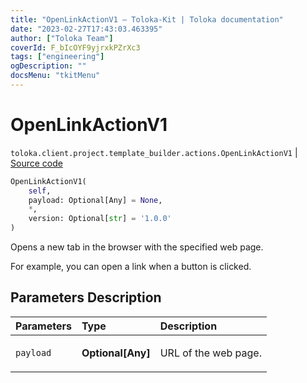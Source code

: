 ```yaml
---
title: "OpenLinkActionV1 — Toloka-Kit | Toloka documentation"
date: "2023-02-27T17:43:03.463395"
author: ["Toloka Team"]
coverId: F_bIcOYF9yjrxkPZrXc3
tags: ["engineering"]
ogDescription: ""
docsMenu: "tkitMenu"
---
```


# OpenLinkActionV1
`toloka.client.project.template_builder.actions.OpenLinkActionV1` | [Source code](https://github.com/Toloka/toloka-kit/blob/v1.1.4/src/client/project/template_builder/actions.py#L104)

```python
OpenLinkActionV1(
    self,
    payload: Optional[Any] = None,
    *,
    version: Optional[str] = '1.0.0'
)
```

Opens a new tab in the browser with the specified web page.

For example, you can open a link when a button is clicked.

## Parameters Description

| Parameters | Type | Description |
| :----------| :----| :-----------|
`payload`|**Optional\[Any\]**|<p>URL of the web page.</p>